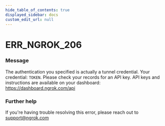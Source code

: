 ```yaml
---
hide_table_of_contents: true
displayed_sidebar: docs
custom_edit_url: null
---
```



# ERR_NGROK_206

### Message
The authentication you specified is actually a tunnel credential. Your credential: `TOKEN`. Please check your records for an API key. API keys and instructions are available on your dashboard: https://dashboard.ngrok.com/api

### Further help
If you're having trouble resolving this error, please reach out to [support@ngrok.com](mailto:support@ngrok.com?subject=Help%20with%20ERR_NGROK_206)


<ErrorDetails error='err_ngrok_206' />
